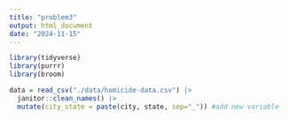 ```yaml
---
title: "problem3"
output: html_document
date: "2024-11-15"
---
```


```r
library(tidyverse)
library(purrr)
library(broom)
```


```r
data = read_csv("./data/homicide-data.csv") |>
  janitor::clean_names() |>
  mutate(city_state = paste(city, state, sep="_")) #add new variable
         

```

